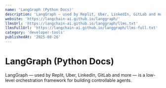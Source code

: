 ```yaml
---
name: 'LangGraph (Python Docs)'
description: 'LangGraph — used by Replit, Uber, LinkedIn, GitLab and more — is a low-level orchestration framework for building controllable agents.'
website: 'https://langchain-ai.github.io/langgraph/'
llmsUrl: 'https://langchain-ai.github.io/langgraph/llms.txt'
llmsFullUrl: 'https://langchain-ai.github.io/langgraph/llms-full.txt'
category: 'developer-tools'
publishedAt: '2025-08-26'
---
```


# LangGraph (Python Docs)

LangGraph — used by Replit, Uber, LinkedIn, GitLab and more — is a low-level orchestration framework for building controllable agents.
